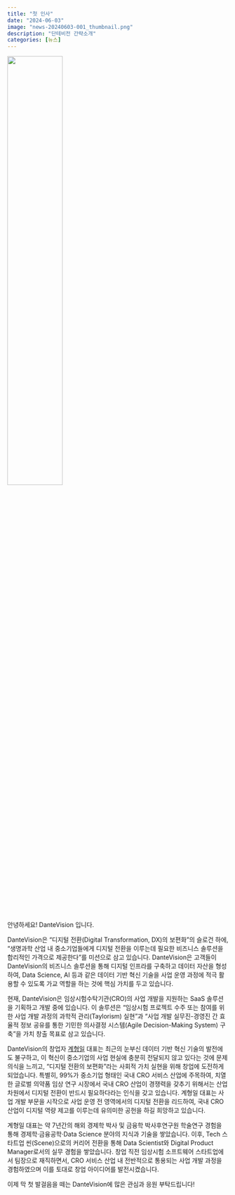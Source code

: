 ```yaml
---
title: "첫 인사"
date: "2024-06-03"
image: "news-20240603-001_thumbnail.png"
description: "단테비전 간략소개"
categories: [뉴스]
---
```


:::{.news-body}


::::{.container-fluid .text-center .mt-5 .mb-5}
![](news-20240603-001_image.jpg){.img-fluid width="50%"}
::::


안녕하세요! DanteVision 입니다.

DanteVision은 "디지털 전환(Digital Transformation, DX)의 보편화"의 슬로건 하에, "생명과학 산업 내 중소기업들에게 디지털 전환을 이루는데 필요한 비즈니스 솔루션을 합리적인 가격으로 제공한다"를 미션으로 삼고 있습니다. DanteVision은 고객들이 DanteVision의 비즈니스 솔루션을 통해 디지털 인프라를 구축하고 데이터 자산을 형성하여, Data Science, AI 등과 같은 데이터 기반 혁신 기술을 사업 운영 과정에 적극 활용할 수 있도록 가교 역할을 하는 것에 핵심 가치를 두고 있습니다.

현재, DanteVision은 임상시험수탁기관(CRO)의 사업 개발을 지원하는 SaaS 솔루션을 기획하고 개발 중에 있습니다. 이 솔루션은 “임상시험 프로젝트 수주 또는 참여를 위한 사업 개발 과정의 과학적 관리(Taylorism) 실현”과 “사업 개발 실무진-경영진 간 효율적 정보 공유를 통한 기민한 의사결정 시스템(Agile Decision-Making System) 구축”을 가치 창출 목표로 삼고 있습니다.

DanteVision의 창업자 [계형일](https://www.linkedin.com/in/henrykye){target="_blank"} 대표는 최근의 눈부신 데이터 기반 혁신 기술의 발전에도 불구하고, 이 혁신이 중소기업의 사업 현실에 충분히 전달되지 않고 있다는 것에 문제의식을 느끼고, "디지털 전환의 보편화"라는 사회적 가치 실현을 위해 창업에 도전하게 되었습니다. 특별히, 99%가 중소기업 형태인 국내 CRO 서비스 산업에 주목하여, 치열한 글로벌 의약품 임상 연구 시장에서 국내 CRO 산업이 경쟁력을 갖추기 위해서는 산업 차원에서 디지털 전환이 반드시 필요하다라는 인식을 갖고 있습니다. 계형일 대표는 사업 개발 부문을 시작으로 사업 운영 전 영역에서의 디지털 전환을 리드하여, 국내 CRO 산업이 디지털 역량 제고를 이루는데 유의미한 공헌을 하길 희망하고 있습니다.

계형일 대표는 약 7년간의 해외 경제학 박사 및 금융학 박사후연구원 학술연구 경험을 통해 경제학&CenterDot;금융공학&CenterDot;Data Science 분야의 지식과 기술을 쌓았습니다. 이후, Tech 스타트업 씬(Scene)으로의 커리어 전환을 통해 Data Scientist와 Digital Product Manager로서의 실무 경험을 쌓았습니다. 창업 직전 임상시험 소프트웨어 스타트업에서 팀장으로 재직하면서, CRO 서비스 산업 내 전반적으로 통용되는 사업 개발 과정을 경험하였으며 이를 토대로 창업 아이디어를 발전시켰습니다.


이제 막 첫 발걸음을 떼는 DanteVision에 많은 관심과 응원 부탁드립니다!


:::
